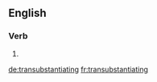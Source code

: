 ==English==

===Verb===
{{head|en}}

# {{present participle of|transubstantiate}}

[[de:transubstantiating]]
[[fr:transubstantiating]]